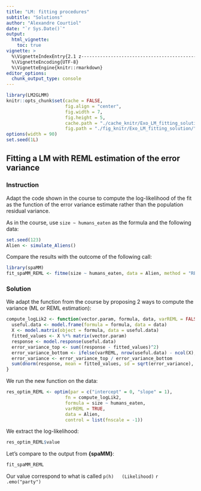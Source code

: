 ```yaml
---
title: "LM: fitting procedures"
subtitle: "Solutions"
author: "Alexandre Courtiol"
date: "`r Sys.Date()`"
output:
  html_vignette:
    toc: true
vignette: >
  %\VignetteIndexEntry{2.1 z-------------------------------------------------------------solutions}
  %\VignetteEncoding{UTF-8}
  %\VignetteEngine{knitr::rmarkdown}
editor_options:
  chunk_output_type: console
---
```


```r
library(LM2GLMM)
knitr::opts_chunk$set(cache = FALSE,
                      fig.align = "center",
                      fig.width = 7,
                      fig.height = 5,
                      cache.path = "./cache_knitr/Exo_LM_fitting_solution/",
                      fig.path = "./fig_knitr/Exo_LM_fitting_solution/")
options(width = 90)
set.seed(1L)
```

## Fitting a LM with REML estimation of the error variance

### Instruction

Adapt the code shown in the course to compute the log-likelihood of the fit as the function of the error variance estimate rather than the population residual variance.

As in the course, use `size ~ humans_eaten` as the formula and the following data:

```r
set.seed(123)
Alien <- simulate_Aliens()
```

Compare the results with the outcome of the following call:

```r
library(spaMM)
fit_spaMM_REML <- fitme(size ~ humans_eaten, data = Alien, method = "REML")
```

### Solution

We adapt the function from the course by proposing 2 ways to compute the variance (ML or REML estimation):

```r
compute_logLik2 <- function(vector.param, formula, data, varREML = FALSE) {
  useful.data <- model.frame(formula = formula, data = data)
  X <- model.matrix(object = formula, data = useful.data)
  fitted_values <- X %*% matrix(vector.param)
  response <- model.response(useful.data)
  error_variance_top <- sum((response - fitted_values)^2) 
  error_variance_bottom <- ifelse(varREML, nrow(useful.data) - ncol(X), nrow(useful.data))
  error_variance <- error_variance_top / error_variance_bottom
  sum(dnorm(response, mean = fitted_values, sd = sqrt(error_variance), log = TRUE))
}
```

We run the new function on the data:

```r
res_optim_REML <- optim(par = c("intercept" = 0, "slope" = 1),
                      fn = compute_logLik2,
                      formula = size ~ humans_eaten,
                      varREML = TRUE,
                      data = Alien,
                      control = list(fnscale = -1))
```

We extract the log-likelihood:

```r
res_optim_REML$value
```

Let's compare to the output from **{spaMM}**:

```r
fit_spaMM_REML
```

Our value correspond to what is called `p(h)   (Likelihood)` `r .emo("party")`
